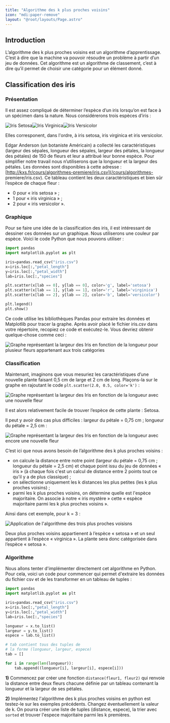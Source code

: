 ```yaml
---
title: "Algorithme des k plus proches voisins"
icon: "mdi:paper-remove"
layout: "@root/layouts/Page.astro"
---
```


## Introduction

L’algorithme des k plus proches voisins est un algorithme d’apprentissage.
C’est à dire que la machine va pouvoir résoudre un problème à partir d’un jeu
de données. Cet algorithme est un algorithme de classement, c’est à dire qu’il
permet de choisir une catégorie pour un élément donné.

## Classification des iris

### Présentation

Il est assez compliqué de déterminer l’espèce d’un iris lorsqu’on est face à
un spécimen dans la nature. Nous considérerons trois espèces d’iris :

![Iris Setosa](img/iris_setosa.jpg)![Iris
Virginica](img/iris_virginica.jpg)![Iris Versicolor](img/iris_versicolor.jpg)

Elles corresponent, dans l'ordre, à iris setosa, iris virginica et iris
versicolor.

Edgar Anderson (un botaniste Américain) a collecté les caractéristiques
(largeur des sépales, longueur des sépales, largeur des pétales, la longueur
des pétales) de 150 de fleurs et leur a attribué leur bonne espèce. Pour
simplifier notre travail nous n’utiliserons que la longueur et la largeur des
pétales. Les données sont disponibles à cette adresse :
[http://kxs.fr/cours/algorithmes-premiere/iris.csv](/cours/algorithmes-
premiere/iris.csv). Ce tableau contient les deux caractéristiques et bien sûr
l’espèce de chaque fleur :

  * 0 pour « iris setosa » ;
  * 1 pour « iris virginica » ;
  * 2 pour « iris versicolor ».

### Graphique

Pour se faire une idée de la classification des iris, il est intéressant de
dessiner ces données sur un graphique. Nous utiliserons une couleur par
espèce. Voici le code Python que nous pouvons utiliser :

```py
import pandas
import matplotlib.pyplot as plt

iris=pandas.read_csv("iris.csv")
x=iris.loc[:,"petal_length"]
y=iris.loc[:,"petal_width"]
lab=iris.loc[:,"species"]

plt.scatter(x[lab == 0], y[lab == 0], color='g', label='setosa')
plt.scatter(x[lab == 1], y[lab == 1], color='r', label='virginica')
plt.scatter(x[lab == 2], y[lab == 2], color='b', label='versicolor')

plt.legend()
plt.show()
```

Ce code utilise les bibliothèques Pandas pour extraire les données et
Matplotlib pour tracer la graphe. Après avoir placé le fichier iris.csv dans
votre répertoire, recopiez ce code et exécutez-le. Vous devriez obtenir
quelque-chose comme ceci :

![Graphe représentant la largeur des Iris en fonction de la longueur pour
plusieur fleurs appartenant aux trois catégories](img/plot1.png)

### Classification

Maintenant, imaginons que vous mesuriez les caractéristiques d’une nouvelle
plante faisant 0,5 cm de large et 2 cm de long. Plaçons-la sur le graphe en
rajoutant le code `plt.scatter(2.0, 0.5, color='k')` :

![Graphe représentant la largeur des Iris en fonction de la longueur avec une
nouvelle fleur](img/plot2.png)

Il est alors relativement facile de trouver l’espèce de cette plante : Setosa.

Il peut y avoir des cas plus difficiles : largeur du pétale = 0,75 cm ;
longueur du pétale = 2,5 cm :

![Graphe représentant la largeur des Iris en fonction de la longueur avec
encore une nouvelle fleur](img/plot2bis.png)

C’est ici que nous avons besoin de l’algorithme des k plus proches voisins :

  * on calcule la distance entre notre point (largeur du pétale = 0,75 cm ; longueur du pétale = 2,5 cm) et chaque point issu du jeu de données « iris » (à chaque fois c'est un calcul de distance entre 2 points tout ce qu'il y a de plus classique) ;
  * on sélectionne uniquement les k distances les plus petites (les k plus proches voisins) ;
  * parmi les k plus proches voisins, on détermine quelle est l'espèce majoritaire. On associe à notre « iris mystère » cette « espèce majoritaire parmi les k plus proches voisins ».

Ainsi dans cet exemple, pour k = 3 :

![Application de l'algorithme des trois plus proches voisisns](img/plot3.png)

Deux plus proches voisins appartienent à l’espèce « setosa » et un seul
appartient à l’espèce « virginica ». La plante sera donc catégorisée dans
l’espèce « setosa ».

### Algorithme

Nous allons tenter d'implémenter directement cet algorithme en Python. Pour
cela, voici un code pour commencer qui permet d'extraire les données du
fichier csv et de les transformer en un tableau de tuples :

```py
import pandas
import matplotlib.pyplot as plt

iris=pandas.read_csv("iris.csv")
x=iris.loc[:,"petal_length"]
y=iris.loc[:,"petal_width"]
lab=iris.loc[:,"species"]

longueur = x.to_list()
largeur = y.to_list()
espece = lab.to_list()

# tab contient tous des tuples de
# la forme (longueur, largeur, espece)
tab = []

for i in range(len(longueur)):
    tab.append((longueur[i], largeur[i], espece[i]))
```

**1)** Commencez par créer une fonction `distance(fleur1, fleur2)` qui renvoie
la distance entre deux fleurs chacune définie par un tableau contenant la
longueur et la largeur de ses pétales.

**2)** Implémentez l'algorithme des k plus proches voisins en python est
testez-le sur les exemples précédents. Changez éventuellement la valeur de k.
On pourra créer une liste de tuples (distance, espece), la trier avec `sorted`
et trouver l'espece majoritaire parmi les k premières.
